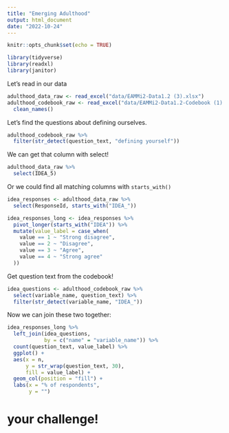 ```yaml
---
title: "Emerging Adulthood"
output: html_document
date: "2022-10-24"
---
```


```r
knitr::opts_chunk$set(echo = TRUE)
```

```r
library(tidyverse)
library(readxl)
library(janitor)
```

Let's read in our data

```r
adulthood_data_raw <- read_excel("data/EAMMi2-Data1.2 (3).xlsx")
adulthood_codebook_raw <- read_excel("data/EAMMi2-Data1.2-Codebook (1).xlsx") %>% 
  clean_names()
```

Let's find the questions about defining ourselves.

```r
adulthood_codebook_raw %>% 
  filter(str_detect(question_text, "defining yourself"))
```

We can get that column with select!

```r
adulthood_data_raw %>% 
  select(IDEA_5)
```

Or we could find all matching columns with `starts_with()`

```r
idea_responses <- adulthood_data_raw %>% 
  select(ResponseId, starts_with("IDEA_"))

idea_responses_long <- idea_responses %>% 
  pivot_longer(starts_with("IDEA")) %>% 
  mutate(value_label = case_when(
    value == 1 ~ "Strong disagree",
    value == 2 ~ "Disagree",
    value == 3 ~ "Agree",
    value == 4 ~ "Strong agree"
  ))
```

Get question text from the codebook!

```r
idea_questions <- adulthood_codebook_raw %>% 
  select(variable_name, question_text) %>% 
  filter(str_detect(variable_name, "IDEA_"))
```

Now we can join these two together:

```r
idea_responses_long %>% 
  left_join(idea_questions,
            by = c("name" = "variable_name")) %>% 
  count(question_text, value_label) %>% 
  ggplot() +
  aes(x = n,
      y = str_wrap(question_text, 30),
      fill = value_label) +
  geom_col(position = "fill") +
  labs(x = "% of respondents",
       y = "")
```

# your challenge!




